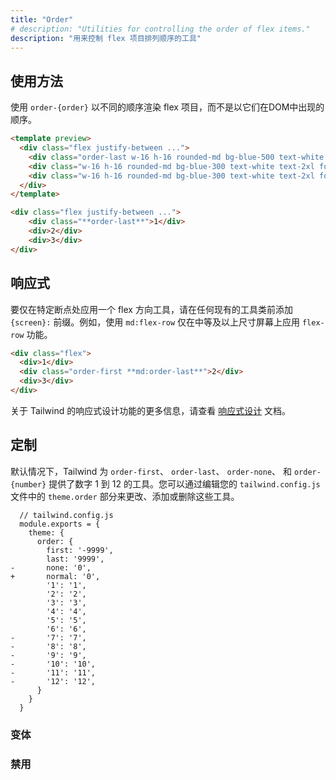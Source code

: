 ```yaml
---
title: "Order"
# description: "Utilities for controlling the order of flex items."
description: "用来控制 flex 项目排列顺序的工具"
---
```




<!-- ## Usage -->
## 使用方法

<!-- Use `order-{order}` to render flex items in a different order than they appear in the DOM. -->
使用 `order-{order}` 以不同的顺序渲染 flex 项目，而不是以它们在DOM中出现的顺序。

```html lightBlue
<template preview>
  <div class="flex justify-between ...">
    <div class="order-last w-16 h-16 rounded-md bg-blue-500 text-white text-2xl font-extrabold flex items-center justify-center">1</div>
    <div class="w-16 h-16 rounded-md bg-blue-300 text-white text-2xl font-extrabold flex items-center justify-center">2</div>
    <div class="w-16 h-16 rounded-md bg-blue-300 text-white text-2xl font-extrabold flex items-center justify-center">3</div>
  </div>
</template>

<div class="flex justify-between ...">
    <div class="**order-last**">1</div>
    <div>2</div>
    <div>3</div>
</div>
```


<!-- ## Responsive -->
## 响应式

<!-- To apply a flex direction utility only at a specific breakpoint, add a `{screen}:` prefix to the existing class name. For example, adding the class `md:flex-row` to an element would apply the `flex-row` utility at medium screen sizes and above. -->
要仅在特定断点处应用一个 flex 方向工具，请在任何现有的工具类前添加 `{screen}:` 前缀。例如，使用 `md:flex-row` 仅在中等及以上尺寸屏幕上应用 `flex-row` 功能。

```html
<div class="flex">
  <div>1</div>
  <div class="order-first **md:order-last**">2</div>
  <div>3</div>
</div>
```

<!-- For more information about Tailwind's responsive design features, check out the [Responsive Design](/docs/responsive-design) documentation. -->
关于 Tailwind 的响应式设计功能的更多信息，请查看 [响应式设计](/docs/responsive-design) 文档。

<!-- ## Customizing -->
## 定制

<!-- By default Tailwind provides utilities for `order-first`, `order-last`, `order-none`, and an `order-{number}` utility for the numbers 1 through 12. You change, add, or remove these by editing the `theme.order` section of your `tailwind.config.js` file. -->
默认情况下，Tailwind 为 `order-first`、 `order-last`、 `order-none`、 和 `order-{number}` 提供了数字 1 到 12 的工具。您可以通过编辑您的 `tailwind.config.js` 文件中的 `theme.order` 部分来更改、添加或删除这些工具。

```diff-js
  // tailwind.config.js
  module.exports = {
    theme: {
      order: {
        first: '-9999',
        last: '9999',
-       none: '0',
+       normal: '0',
        '1': '1',
        '2': '2',
        '3': '3',
        '4': '4',
        '5': '5',
        '6': '6',
-       '7': '7',
-       '8': '8',
-       '9': '9',
-       '10': '10',
-       '11': '11',
-       '12': '12',
      }
    }
  }
```

### 变体

<Variants plugin="order" />

### 禁用

<Disabling plugin="order" />
